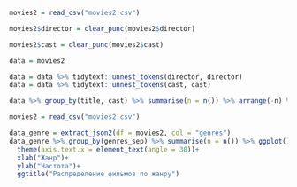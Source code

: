 
```r
movies2 = read_csv("movies2.csv")

movies2$director = clear_punc(movies2$director)

movies2$cast = clear_punc(movies2$cast)
```
```r
data = movies2
```
```r
data = data %>% tidytext::unnest_tokens(director, director)
data = data %>% tidytext::unnest_tokens(cast, cast)

```

```r
data %>% group_by(title, cast) %>% summarise(n = n()) %>% arrange(-n) %>% head(10) %>% ggplot()+ geom_bar(aes(x = cast, y = n), stat = "identity")
```

```r
movies2 = read_csv("movies2.csv")

data_genre = extract_json2(df = movies2, col = "genres")
data_genre %>% group_by(genres_sep) %>% summarise(n = n()) %>% ggplot()+geom_bar(aes(x = genres_sep, y = n), stat = "identity", colour = "blue", fill = "red")+
  theme(axis.text.x = element_text(angle = 30))+
  xlab("Жанр")+
  ylab("Частота")+
  ggtitle("Распределение фильмов по жанру")
```


